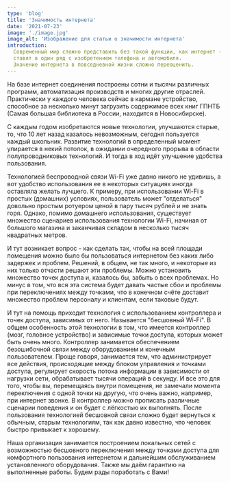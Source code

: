 ```yaml
---
type: 'blog'
title: 'Значимость интернета'
date: '2021-07-23'
image: './image.jpg'
image_alt: 'Изображение для статьи о значимости интернета'
introduction:
  Современный мир сложно представить без такой функции, как интернет - недаром его изобретение
  ставят в один ряд с изобретением телефона и автомобиля.
  Значение интернета в повседневной жизни сложно переоценить.
---
```


<p class="article__content">
  На базе интернет соединения построены сотни и тысячи различных программ,
  автоматизация производств и многих другие отраслей. Практически у каждого
  человека сейчас в кармане устройство, способное за несколько минут загрузить
  содержимое всех книг ГПНТБ (Самая большая библиотека в России, находится в
  Новосибирске).
</p>

<p class="article__content">
  С каждым годом изобретаются новые технологии, улучшаются старые, то, что 10
  лет назад казалось невозможным, сегодня пользуется каждый школьник. Развитие
  технологий в определенный момент упирается в некий потолок, в ожидании
  очередного прорыва в области полупроводниковых технологий. И тогда в ход идёт
  улучшение удобства пользования.
</p>

<p class="article__content">
  Технологией беспроводной связи Wi-Fi уже давно никого не удивишь, а вот
  удобство использования ее в некоторых ситуациях иногда оставляла желать
  лучшего. К примеру, при использовании Wi-Fi в простых (домашних) условиях,
  пользователь может "отделаться" довольно простым ротуером ценой в пару тысяч
  рублей и не знать горя. Однако, помимо домашнего использования, существует
  множество сценариев использования технологии Wi-Fi, начиная от большого
  магазина и заканчивая складом в несколько тысяч квадратных метров.
</p>

<p class="article__content">
  И тут возникает вопрос - как сделать так, чтобы на всей площади помещения
  можно было бы пользоваться интернетом без каких либо задержек и проблем.
  Решений, в общем, не так много, и некоторые из них только отчасти решают эти
  проблемы. Можно установить множество точек доступа и, казалось бы, забыть о
  всех проблемах. Но минус в том, что вся эта система будет давать частые сбои и
  проблемы при переключениях между точками, что в конечном счёте доставит
  множество проблем персоналу и клиентам, если таковые будут.
</p>

<p class="article__content">
  И тут на помощь приходит технология с использованием контроллера и точек
  доступа, зависимых от него. Называется "бесшовный Wi-Fi". В общем особенность
  этой технологии в том, что имеется контроллер (мозг, головное устройство) и
  зависимые точки доступа, которых может быть очень много. Контроллер занимается
  обеспечением безошибочной связи между оборудованием и конечным пользователем.
  Проще говоря, занимается тем, что администрирует все действия, происходящие
  между блоком управления и точками доступа, регулирует скорость потока
  информации в зависимости от нагрузки сети, обрабатывает тысячи операций в
  секунду. И все это для того, чтобы вы, перемещаясь внутри помещения, не
  замечали момента переключения с одной точки на другую, что очень важно,
  например, при интернет звонке. В контроллер можно прописать различные сценарии
  поведения и он будет с лёгкостью их выполнять. После пользования технологией
  бесшовной связи сложно будет вернуться к обычным, старым технологиям, так как
  давно известно, что человек быстро привыкает к хорошему.
</p>

<p class="article__content">
  Наша организация занимается построением локальных сетей с возможностью
  бесшовного переключения между точками доступа для комфортного пользования
  интернетом и дальнейшим обслуживанием установленного оборудования. Также мы
  даём гарантию на выполненные работы. Будем рады поработать с Вами!
</p>
